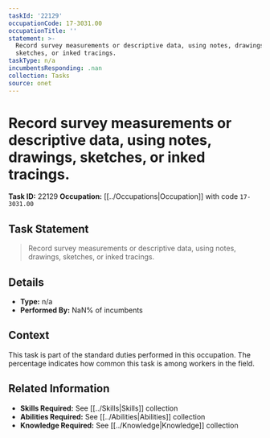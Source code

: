 ```yaml
---
taskId: '22129'
occupationCode: 17-3031.00
occupationTitle: ''
statement: >-
  Record survey measurements or descriptive data, using notes, drawings,
  sketches, or inked tracings.
taskType: n/a
incumbentsResponding: .nan
collection: Tasks
source: onet
---
```

# Record survey measurements or descriptive data, using notes, drawings, sketches, or inked tracings.

**Task ID:** 22129
**Occupation:** [[../Occupations|Occupation]] with code `17-3031.00`

## Task Statement

> Record survey measurements or descriptive data, using notes, drawings, sketches, or inked tracings.

## Details

- **Type:** n/a
- **Performed By:** NaN% of incumbents

## Context

This task is part of the standard duties performed in this occupation. The percentage indicates how common this task is among workers in the field.

## Related Information

- **Skills Required:** See [[../Skills|Skills]] collection
- **Abilities Required:** See [[../Abilities|Abilities]] collection
- **Knowledge Required:** See [[../Knowledge|Knowledge]] collection
